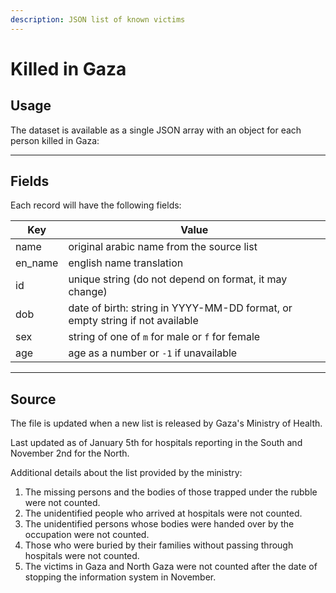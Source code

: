 ```yaml
---
description: JSON list of known victims
---
```


# Killed in Gaza


<KilledListCountLabel />

## Usage

The dataset is available as a single JSON array with an object for each person killed in Gaza:


<JSONFileLinks resource="KilledInGaza_V2" />

---

## Fields

Each record will have the following fields:

| Key     | Value                                                                        |
| ------- | ---------------------------------------------------------------------------- |
| name    | original arabic name from the source list                                    |
| en_name | english name translation                                                     |
| id      | unique string (do not depend on format, it may change)                       |
| dob     | date of birth: string in YYYY-MM-DD format, or empty string if not available |
| sex     | string of one of `m` for male or `f` for female                              |
| age     | age as a number or `-1` if unavailable                                       |

---

## Source

The file is updated when a new list is released by Gaza's Ministry of Health.

Last updated as of January 5th for hospitals reporting in the South and November 2nd for the North.

Additional details about the list provided by the ministry:

1. The missing persons and the bodies of those trapped under the rubble were not counted.
2. The unidentified people who arrived at hospitals were not counted.
3. The unidentified persons whose bodies were handed over by the occupation were not counted.
4. Those who were buried by their families without passing through hospitals were not counted.
5. The victims in Gaza and North Gaza were not counted after the date of stopping the information system in November.
